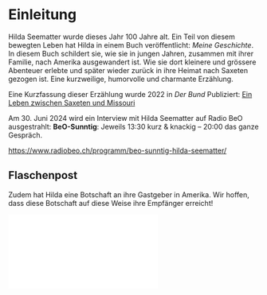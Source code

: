 
# Einleitung {#sec-einleitung}

Hilda Seematter wurde dieses Jahr 100 Jahre alt. Ein Teil von diesem bewegten Leben hat Hilda in einem Buch veröffentlicht: *Meine Geschichte*. In diesem Buch schildert sie, wie sie in jungen Jahren, zusammen mit ihrer Familie, nach Amerika ausgewandert ist. Wie sie dort kleinere und grössere Abenteuer erlebte und später wieder zurück in ihre Heimat nach Saxeten gezogen ist. Eine kurzweilige, humorvolle und charmante Erzählung. 

Eine Kurzfassung dieser Erzählung wurde 2022 in *Der Bund* Publiziert: [Ein Leben zwischen Saxeten und Missouri](https://www.derbund.ch/amerika-auswanderer-kehrten-zurueck-ins-bergdorf-837242758496)

:::{.callout-tip}

Am 30. Juni 2024 wird ein Interview mit Hilda Seematter auf Radio BeO ausgestrahlt: **BeO-Sunntig**: Jeweils 13:30 kurz & knackig – 20:00 das ganze Gespräch. 

<https://www.radiobeo.ch/programm/beo-sunntig-hilda-seematter/>

:::


::::{.content-visible when-format="html"}


## Flaschenpost

Zudem hat Hilda eine Botschaft an ihre Gastgeber in Amerika. Wir hoffen, dass diese Botschaft auf diese Weise ihre Empfänger erreicht!


:::{.container}


<iframe src="//www.youtube.com/embed/2eQHLdLg_44" frameborder="0" allowfullscreen class="video"></iframe>

:::

::::